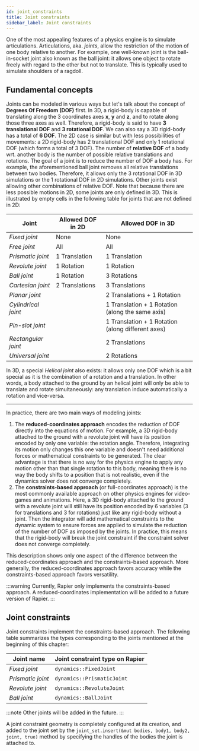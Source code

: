 ```yaml
---
id: joint_constraints
title: Joint constraints
sidebar_label: Joint constraints
---
```



One of the most appealing features of a physics engine is to simulate articulations. Articulations, aka. _joints_, allow
the restriction of the motion of one body relative to another. For example, one well-known joint is the ball-in-socket
joint also known as the ball joint: it allows one object to rotate freely with regard to the other but not to translate.
This is typically used to simulate shoulders of a ragdoll.

## Fundamental concepts

Joints can be modeled in various ways but let's talk about the concept of **Degrees Of Freedom (DOF)** first. In 3D, a
rigid-body is capable of translating along the 3 coordinates axes $\mathbf{x}$, $\mathbf{y}$ and $\mathbf{z}$, and to
rotate along those three axes as well. Therefore, a rigid-body is said to have **3 translational DOF** and **3 rotational DOF**.
We can also say a 3D rigid-body has a total of **6 DOF**. The 2D case is similar but with less possibilities of movements:
a 2D rigid-body has 2 translational DOF and only 1 rotational DOF (which forms a total of 3 DOF). The number of **relative DOF**
of a body wrt. another body is the number of possible relative translations and rotations.
The goal of a joint is to reduce the number of DOF a body has. For example, the aforementioned ball joint removes all relative
translations between two bodies. Therefore, it allows only the 3 rotational DOF in 3D simulations or the 1 rotational DOF
in 2D simulations. Other joints exist allowing other combinations of relative DOF. Note that because there are less possible
motions in 2D, some joints are only defined in 3D. This is illustrated by empty cells in the following table for joints
that are not defined in 2D:

| Joint           | Allowed DOF in 2D | Allowed DOF in 3D |
|-----------------|-------------------|---------------|
| _Fixed joint_       | None           | None
| _Free joint_        | All            | All
| _Prismatic joint_   | 1 Translation  | 1 Translation |
| _Revolute joint_    | 1 Rotation     | 1 Rotation    |
| _Ball joint_        | 1 Rotation     | 3 Rotations |
| _Cartesian joint_   | 2 Translations | 3 Translations |
| _Planar joint_      |                | 2 Translations + 1 Rotation |
| _Cylindrical joint_ |                | 1 Translation + 1 Rotation (along the same axis) |
| _Pin-slot joint_    |                | 1 Translation + 1 Rotation (along different axes) |
| _Rectangular joint_ |                | 2 Translations |
| _Universal joint_   |                | 2 Rotations |

In 3D, a special _Helical joint_ also exists: it allows only one DOF which is a bit special as it is the combination of
a rotation and a translation. In other words, a body attached to the ground by an helical joint will only be able to translate
and rotate simultaneously: any translation induce automatically a rotation and vice-versa.

-------

In practice, there are two main ways of modeling joints:

1. The **reduced-coordinates approach** encodes the reduction of DOF directly into the equations of motion. For example,
a 3D rigid-body attached to the ground with a revolute joint will have its position encoded by only one variable: the
rotation angle. Therefore, integrating its motion only changes this one variable and doesn't need additional forces or
mathematical constraints to be generated. The clear advantage is that there is no way for the physics engine to apply
any motion other than that single rotation to this body, meaning there is no way the body shifts to a position that is
not realistic, even if the dynamics solver does not converge completely.
2. The **constraints-based approach** (or full-coordinates approach) is the most commonly available approach on other
physics engines for video-games and animations. Here, a 3D rigid-body attached to the ground with a revolute joint will
still have its position encoded by 6 variables (3 for translations and 3 for rotations) just like any rigid-body without
a joint. Then the integrator will add mathematical constraints to the dynamic system to ensure forces are applied to
simulate the reduction of the number of DOF as imposed by the joints. In practice, this means that the rigid-body will
break the joint constraint if the constraint solver does not converge completely.

This description shows only one aspect of the difference between the reduced-coordinates approach and the constraints-based
approach. More generally, the reduced-coordinates approach favors accuracy while the constraints-based approach favors
versatility.

:::warning
Currently, Rapier only implements the constraints-based approach. A reduced-coordinates implementation will be added to
a future version of Rapier.
:::

<!--

The following table compares the advantages and limitations of both approaches:

| Reduced-coordinates approach | Constraints-based approach |
|------------------------------|----------------------------|
| <font color="green">Joints cannot be violated at all.</font>                 | <font color="IndianRed">Joints can be violated if the solver does not converge.</font> |
| <font color="green">Moderately large time-steps are possible.</font>   | <font color="IndianRed">Moderately large time-steps may make the simulation explode.</font> |
| <font color="green">Large assemblies are stable.</font>               | <font color="IndianRed">Large assemblies easily break without a large number of solver iterations.</font> |
| <font color="IndianRed">Adding/removing a joint is slow.</font>     | <font color="green">Adding/removing a joint is fast.</font> |
| <font color="IndianRed">Joint forces are never computed explicitly, thus cannot be retrieved.</font> | <font color="green">Joint forces are always computed and can be retrieved.</font> |
| <font color="IndianRed">Topological restriction: bodies must be linked following a tree structure.</font> | <font color="green">The link between bodies can form any graph.</font> |

The following schematics illustrate a configuration that can be simulated by a multibody (left assembly with a tree structure),
and one that cannot (right assembly with a graph structure). The assembly on the left models a SCARA robotic arm with 3
rotational DOF (due to three revolute joints) and 1 translational DOF (due to one prismatic joint). The assembly on the
right models a necklace with five pearls. It has a total of 15 rotational DOF (due to five ball joints):

<center>
<br/>
![Tree-like assembly](img/assembly_examples.svg)
<br/>
</center>

:::note "Which approach should I use?"
The choice of approach **depends on the application**. For **robotics**, the **reduced-coordinates** approach is
generally preferred because of its accuracy and ease of use, e.g., for control, inverse kinematics, etc.

---------

**Video games** traditionally favor the **constraints-based** approach since most existing physics libraries implement
only this. Moreover if joint assemblies are small, and joints are frequently added and removed, the constraints-based
approach will be more efficient. Some other physics libraries implement the reduced-coordinates approach as well but often
using the Featherstone algorithm which is extremely unstable in practice.

---------

Simulating **closed loops** like for a necklace cannot be achieved with the reduced-coordinates approach only. However,
it is possible to combine both approaches by using joint constraints only to close the loops. Refer to the [last section](./advanced_collision_detection.mdx#combining-both)
for details.
:::

The use of the reduced-coordinates approach is detailed in the [multibodies](./advanced_collision_detection.mdx#multibodies) section and demonstrated by
the [Multibody joints](/all_examples3/?multibody) demo. The constraints-based approach is detailed in the
[joint constraints](./advanced_collision_detection.mdx#joint-constraints) section and demonstrated by the [Joint constraints](/all_examples3/?constraints) demo.

## Multibodies
Multibodies implement the reduced-coordinates approach. A multibody is a set of **multibody links** attached together by
a **multibody joint**.


### Creating a multibody
Creating a multibody is done link-by-link using the `MultibodyDesc` structure based on the builder pattern. Each link
of a multibody is described by a single `MultibodyDesc` to which children links can be added by calling the `.add_child`
method. This method will itself return a new `MultibodyDesc` that can be used to initialize the child, create even
more nested children, etc.


<ul class="nav nav-tabs">
  <li class="active"><a id="tab_nav_link" data-toggle="tab" href="#multibody_desc_2D">2D example</a></li>
  <li><a id="tab_nav_link" data-toggle="tab" href="#multibody_desc_3D">3D example</a></li>
</ul>

<div class="tab-content" markdown="1">
  <div id="multibody_desc_2D" class="tab-pane in active">
```rust
use na::{Vector2, Point2, Isometry2, Matrix2};
use nphysics2d::object::MultibodyDesc;
use nphysics2d::joint::{RevoluteJoint, PrismaticJoint};
use nphysics2d::math::{Velocity, Inertia};

let joint = RevoluteJoint::new(-0.1);
let mut multibody_desc = MultibodyDesc::new(joint)
    // The velocity of this body.
    // Default: zero velocity.
    .velocity(Velocity::linear(1.0, 2.0))
    // The angular inertia tensor of this rigid body, expressed on its local-space.
    // Default: the zero matrix.
    .angular_inertia(3.0)
    // The rigid body mass.
    // Default: 0.0
    .mass(1.2)
    // The mass and angular inertia of this rigid body expressed in
    // its local-space. Default: zero.
    // Will override `.mass(...)` and `.angular_inertia(...)`.
    .local_inertia(Inertia::new(1.0, 3.0))
    // The center of mass of this rigid body expressed in its local-space.
    // Default: the origin.
    .local_center_of_mass(Point2::new(1.0, 2.0))
    /// The position of the joint wrt. `parent`, expressed in the local
    /// frame of `parent`.
    /// Default: Vector2::zeros()
    .parent_shift(Vector2::new(1.0, 2.0))
    /// The position of the newly created multibody link wrt. the joint,
    /// expressed in the local frame of the joint.
    /// Default: Vector2::zeros()
    .body_shift(Vector2::new(1.0, 2.0));

/// Add a children link to the multibody link represented by `multibody_desc`.
let child_joint = PrismaticJoint::new(Vector2::y_axis(), 0.0);
multibody_desc.add_child(child_joint)
    // The `add_child` method returns another `MultibodDesc` used to
    // set the properties of the child. It is also possible to call
    // `.add_child` on this child.
    .body_shift(Vector2::x() * 2.0);


/// We can add a second child to our multibody by re-using the initial `multibody_desc`:
let second_child_joint = RevoluteJoint::new(2.3);
multibody_desc.add_child(second_child_joint);

/// Actually build the multibody.
let multibody = multibody_desc.build();
// Finally, wa may add this multibody to a body set.
let multibody_handle = body_set.insert(multibody);

```
  </div>
  <div id="multibody_desc_3D" class="tab-pane">
```rust
use na::{Vector3, Point3, Isometry3, Matrix3};
use nphysics3d::object::MultibodyDesc;
use nphysics3d::joint::{RevoluteJoint, PrismaticJoint, HelicalJoint};
use nphysics3d::math::{Velocity, Inertia};

let joint = RevoluteJoint::new(-0.1);
let mut multibody_desc = MultibodyDesc::new(joint)
    // The name of this multibody link.
    // Default: ""
    .name("my multibody link".to_owned())
    // The velocity of this body.
    // Default: zero velocity.
    .velocity(Velocity::linear(1.0, 2.0, 3.0))
    // The angular inertia tensor of this rigid body, expressed on its local-space.
    // Default: the zero matrix.
    .angular_inertia(Matrix3::from_diagonal_element(3.0))
    // The rigid body mass.
    // Default: 0.0
    .mass(1.2)
    // The mass and angular inertia of this rigid body expressed in
    // its local-space. Default: zero.
    // Will override `.mass(...)` and `.angular_inertia(...)`.
    .local_inertia(Inertia::new(1.0, Matrix3::from_diagonal_element(3.0)))
    // The center of mass of this rigid body expressed in its local-space.
    // Default: the origin.
    .local_center_of_mass(Point3::new(1.0, 2.0, 3.0))
    /// The position of the joint wrt. `parent`, expressed in the local
    /// frame of `parent`.
    /// Default: Vector3::zeros()
    .parent_shift(Vector3::new(1.0, 2.0, 3.0))
    /// The position of the newly created multibody link wrt. the joint,
    /// expressed in the local frame of the joint.
    /// Default: Vector3::zeros()
    .body_shift(Vector3::new(1.0, 2.0, 3.0));

/// Add a children link to the multibody link represented by `multibody_desc`.
let child_joint = PrismaticJoint::new(Vector2::y_axis(), 0.0);
multibody_desc.add_child(child_joint)
    // The `add_child` method returns another `MultibodDesc` used to
    // set the properties of the child. It is also possible to call
    // `.add_child` on this child.
    .body_shift(Vector3::x() * 2.0);


/// We can add a second child to our multibody by re-using the initial `multibody_desc`:
let second_child_joint = HelicalJoint::new(Vector3::y_axis(), 1.0, 0.0);
multibody_desc.add_child(second_child_joint);

/// Actually build the multibody.
let multibody = multibody_desc.build();
// Finally, wa may add this multibody to a body set.
let multibody_handle = body_set.insert(multibody);
```
  </div>
</div>


The following table summarizes the types corresponding to the joints mentioned at the beginning of this chapter that
can be used for the `MultibodyDesc`:

| Joint name | Multibody joint type on **nphysics** |
|------------|---------|
| _Fixed joint_       | [`FixedJoint`](/rustdoc/nphysics3d/joint/struct.FixedJoint.html)|
| _Prismatic joint_   | [`PrismaticJoint`](/rustdoc/nphysics3d/joint/struct.PrismaticJoint.html)  |
| _Revolute joint_    | [`RevoluteJoint`](/rustdoc/nphysics3d/joint/struct.RevoluteJoint.html)  |
| _Ball joint_        | [`BallJoint`](/rustdoc/nphysics3d/joint/struct.BallJoint.html)     |
| _Cartesian joint_   | [`CartesianJoint`](/rustdoc/nphysics3d/joint/struct.CartesianJoint.html) |
| _Planar joint_      | [`PlanarJoint`](/rustdoc/nphysics3d/joint/struct.PlanarJoint.html)     |
| _Cylindrical joint_ | [`CylindricalJoint`](/rustdoc/nphysics3d/joint/struct.CylindricalJoint.html)  |
| _Pin-slot joint_    | [`PinSlotJoint`](/rustdoc/nphysics3d/joint/struct.PinSlotJoint.html)   |
| _Rectangular joint_ | [`RectangularJoint`](/rustdoc/nphysics3d/joint/struct.RectangularJoint.html) |
| _Universal joint_   | [`UniversalJoint`](/rustdoc/nphysics3d/joint/struct.UniversalJoint.html)   |

:::note
The first multibody link of a multibody is necessarily attached to an implicit fixed ground. Note however that
"attached" is a bit misleading here. Indeed if `joint` is set to an instance of `FreeJoint`, then this first
multibody link will have all the possible degrees of freedom, making it completely free to perform any movement.
:::

:::warning
The `FreeJoint` can be used only by the first link of the multibody otherwise, the creation of the
multibody will panic.
:::

While it is not possible to remove a link from an existing multibody, it is possible to add new links:

```rust
// This will create the multibody links identified by `multibody_desc`
// and all its children. The multibody link identified by `multibody_desc`
// is then attached as a child of the pre-existing multibody link identified
// by `parent_handle`.
multibody_desc.build_with_parent(multibody, link_id);
```

:::note "Multibody link part handles"
The `BodyPartHandle` identifying a specific link of a multibody can be constructed with `BodyPartHandle(handle, i)`
where `handle` is the multibody handle, and `i` designates the `i`-th link of the multibody. Multibody links
are indexed in their creation order.
:::

Alternatively, you may retrieve a reference to a multibody link and its index using its name set during its construction:

```rust
for link in multibody.links_with_name("my multibody link name") {
    /// ...
}
```

You may refer to the [code](https://github.com/rustsim/nphysics/blob/master/examples3d/multibody3.rs) of
[that demo](/all_examples3/?multibody) for concrete examples of multibody creation.

### Removing a multibody
The removal of a multibody from the body set uses the same method as the removal of a rigid-body: `body_set.remove(handle)`.
It is not possible to remove a single link of a multibody without removing the whole multibody altogether.

### Multibody joint limits and motors
It is often desirable to limit the amplitude of movement a multibody link can have with regard to its parent. For
example we might want to limit the minimum and maximum value for the DOF of a prismatic joint in order to simulate a
piston with finite stroke. Or we might want to limit the maximum angle a revolute joint can make with regard to its
parent. Those are modeled by **joint limits**. Joint limits are currently only implemented for multibody joints with
DOF that are independent from each other. Therefore, it is not implemented for the `FreeJoint`, `BallJoint`, and
`CartesianJoint`. All other joints have methods similar to the following:

| Method                 | Description                                                           |
|--                      | --                                                                    |
| `.enable_min_angle(limit)` | Sets the minimum angle (in radians) the joint angular DOF can take. |
| `.enable_max_angle(limit)` |  Sets the maximum angle (in radians) the joint angular DOF can take. |
| `.disable_min_angle()` | Disable the lower angle limit. |
| `.disable_max_angle()` | Disable the upper angle limit. |
| `.enable_min_offset(limit)` | Sets the minimum offset the joint linear DOF can take. |
| `.enable_max_offset(limit)` | Sets the maximum offset the joint linear DOF can take. |
| `.disable_min_offset()` | Disable the lower offset limit. |
| `.disable_max_offset()` | Disable the upper offset limit. |

:::note
Joints with no angular DOF will not have the methods related to the angular limits. Similarly, joints with no linear DOF will not have the methods related to the linear limits. Joints with several angular or linear DOF will have those methods with an index appended to their name, e.g., the `.enable_min_angle_1(limit)` method of an universal joint will enable a lower limit for its first angular DOF.
:::

---------------

It is also often desirable to motorize a joint to impose a movement. For example simulating a motorized car wheel can be achieved by enabling a motor on a revolute joint linking the wheel with the car frame. A motor is specified by a target velocity and a maximum force. **nphysics** will apply forces at the motorized joint so that the joint reaches the target velocity, but will never apply a force that is stronger than some maximum user-defined value. Setting a small maximum force can be useful for having the joint accelerate progressively. In any case, setting a maximum motor force is **highly recommended**.

:::warning
Not setting any maximum force implies that **nphysics** is allowed to generate any force as large as necessary to reach the target velocity in one timestep. This is strongly discouraged because that can lead to odd behaviors. For example if a motorized pendulum with no maximum force hits a wall, the non-penetration constraint due to the contact will have to generate a force that counteracts the effect of the motor force. However this will not be possible given the motor is free to apply any, potentially infinite, force. This can result in the pendulum traversing the wall.
:::

For the moment, joint motors are only implemented for multibody joints with DOF that are independent from each other. Therefore, it is not implemented for `FreeJoint`, `BallJoints`, and `CartesianJoints`. All other joints have methods similar to the following:

| Method                 | Description                                                           |
|--                      | --                                                                    |
| `.enable_angular_motor()` | Activate the angular motor. |
| `.disable_angular_motor()` | Disable the angular motor. |
| `.set_desired_angular_motor_velocity(vel)` | Set the angular velocity the motor must achieve. Setting this to `0.0` is possible and will simulate joint friction. |
| `.set_max_angular_motor_torque(max)` |  Sets the maximum torque the motor can deliver to reach the desired velocity. |
| `.enable_linear_motor()` | Activate the linear motor. |
| `.disable_linear_motor()` | Disable the linear motor. |
| `.set_desired_linear_motor_velocity(vel)` | Set the velocity the motor must achieve. Setting this to `0.0` is possible and will simulate joint friction. |
| `.set_max_linear_motor_force(max)` |  Sets the maximum linear force the motor can deliver to reach the desired velocity. |

:::note
Joints with no angular DOF will not have the methods related to the angular motors. Similarly, joints with no linear DOF will not have the methods related to the linear motors. Joints with several angular or linear DOF will have those methods with an index appended to their name, e.g., the `.enable_angular_motor_1()` method of an universal joint will enable a motor for its first angular DOF.
:::
-->

## Joint constraints
Joint constraints implement the constraints-based approach. The following table summarizes the types corresponding to the joints mentioned at the beginning of this chapter:

| Joint name | Joint constraint type on **Rapier** |
|------------|---------|
| _Fixed joint_       | `dynamics::FixedJoint` |
| _Prismatic joint_   | `dynamics::PrismaticJoint`     |
| _Revolute joint_    | `dynamics::RevoluteJoint`    |
| _Ball joint_        | `dynamics::BallJoint` |

<!--
| _Cartesian joint_   | `dynamics::CartesianJoint`    |
| _Planar joint_      | `dynamics::PlanarJoint`     |
| _Cylindrical joint_ | `dynamics::CylindricalJoint`      |
| _Pin-slot joint_    | `dynamics::PinSlotJoint`    |
| _Rectangular joint_ | `dynamics::RectangularJoint`   |
| _Universal joint_   | `dynamics::UniversalJoint`     |
-->

:::note
Other joints will be added in the future.
:::

A joint constraint geometry is completely configured at its creation, and added to the joint set by the
`joint_set.insert(&mut bodies, body1, body2, joint, true)` method by specifying the handles of the bodies the joint is
attached to.

<!--
## Combining both
Combining multibodies and joint constraints is a useful way of combining the stability of multibodies with the flexibility of joint constraints. Indeed, one of the most appealing features of a multibody is its stability and ease of use (especially for robotics). However its greatest weakness is its inability to represent assemblies that do not match a tree structure, i.e., an articulated body composed of graph-like assembly of solids (each graph node being a solid and each graph edge being an articulation) cannot be simulated by a multibody. A common approach is thus to:

1. Define a multibody from a spanning-tree of the graph.
2. Create joint constraints for each articulation missing from this multibody to complete the graph. Those joint constraints are therefore attached to two multibody links. They are often called "loop-closing constraints" since they close the loops of the assembly's graph structure.

The following shows an example of combination of multibodies and joint constraints for the simulation of a necklace. It is composed of 5 pearls forming a single loop attached together by 5 ball joints. Since such a loop cannot be simulated by a multibody, we first start to create 5 multibody links attached together with 4 `BallJoint`. Only 4 joints can be added here since a 5th would close the loop.
The 5th joint that closes the loop must be modeled as a joint constraint, here a `BallConstraint` between the first and the last link:

<center>
![Loop-closing constraint](img/loop_closing_joint.svg)
</center>

:::note
Note that using the world to create multibody links removes any risk of inadvertently creating multibody links attached in such a way that they would form anything but a tree structure.
:::
-->
